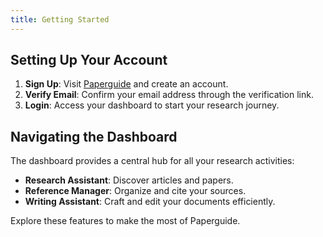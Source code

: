 ```yaml
---
title: Getting Started
---
```


## Setting Up Your Account

1. **Sign Up**: Visit [Paperguide](https://paperguide.com) and create an account.
2. **Verify Email**: Confirm your email address through the verification link.
3. **Login**: Access your dashboard to start your research journey.

## Navigating the Dashboard

The dashboard provides a central hub for all your research activities:

- **Research Assistant**: Discover articles and papers.
- **Reference Manager**: Organize and cite your sources.
- **Writing Assistant**: Craft and edit your documents efficiently.

Explore these features to make the most of Paperguide.
